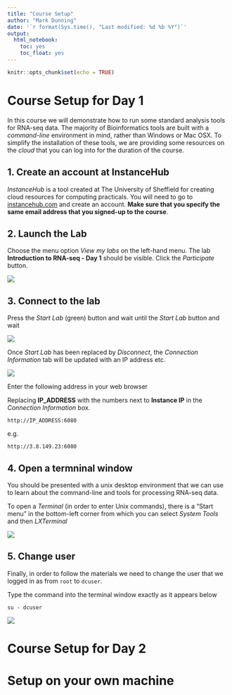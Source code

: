 ```yaml
---
title: "Course Setup"
author: "Mark Dunning"
date: '`r format(Sys.time(), "Last modified: %d %b %Y")`'
output:
  html_notebook:
    toc: yes
    toc_float: yes
---
```


```r
knitr::opts_chunk$set(echo = TRUE)
```

# Course Setup for Day 1

In this course we will demonstrate how to run some standard analysis tools for RNA-seq data. The majority of Bioinformatics tools are built with a *command-line* environment in mind, rather than Windows or Mac OSX. To simplify the installation of these tools, we are providing some resources on the *cloud* that you can log into for the duration of the course. 

## 1. Create an account at InstanceHub

*InstanceHub* is a tool created at The University of Sheffield for creating cloud resources for computing practicals. You will need to go to [instancehub.com](instancehub.com) and create an account. **Make sure that you specify the same email address that you signed-up to the course**.


## 2. Launch the Lab 

Choose the menu option *View my labs* on the left-hand menu. The lab **Introduction to RNA-seq - Day 1** should be visible. Click the *Participate* button.

![](images/instance-hub1.png)

## 3. Connect to the lab

Press the *Start Lab* (green) button and wait until the *Start Lab* button and wait

![](images/instance-hub2.png)

Once *Start Lab* has been replaced by *Disconnect*, the *Connection Information* tab will be updated with an IP address etc.

![](images/instance-hub3.png)

Enter the following address in your web browser 

Replacing **IP_ADDRESS** with the numbers next to **Instance IP** in the *Connection Information* box.

```
http://IP_ADDRESS:6080
```

e.g. 

```
http://3.8.149.23:6080
```

## 4. Open a termninal window

You should be presented with a unix desktop environment that we can use to learn about the command-line and tools for processing RNA-seq data.

To open a *Terminal* (in order to enter Unix commands), there is a "Start menu" in the bottom-left corner from which you can select *System Tools* and then *LXTerminal*

![](images/terminal-launch.png)

## 5. Change user

Finally, in order to follow the materials we need to change the user that we logged in as from `root` to `dcuser`.

Type the command into the terminal window exactly as it appears below

```
su - dcuser
```

![](images/change-user.png)

# Course Setup for Day 2



# Setup on your own machine